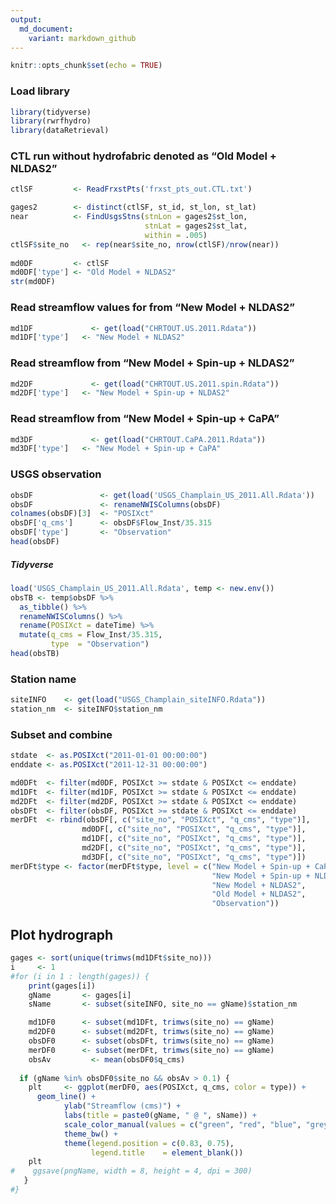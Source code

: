 ```yaml
---
output:
  md_document:
    variant: markdown_github
---
```

  
```r
knitr::opts_chunk$set(echo = TRUE)
```

### Load library
```r
library(tidyverse)
library(rwrfhydro)
library(dataRetrieval)
```

### CTL run without hydrofabric denoted as "Old Model + NLDAS2"  
```r
ctlSF         <- ReadFrxstPts('frxst_pts_out.CTL.txt')

gages2        <- distinct(ctlSF, st_id, st_lon, st_lat)
near          <- FindUsgsStns(stnLon = gages2$st_lon, 
                              stnLat = gages2$st_lat, 
                              within = .005)
ctlSF$site_no	<- rep(near$site_no, nrow(ctlSF)/nrow(near))
	
md0DF         <- ctlSF
md0DF['type'] <- "Old Model + NLDAS2"
str(md0DF)
```


### Read streamflow values for from "New Model + NLDAS2"  
```r
md1DF		      <- get(load("CHRTOUT.US.2011.Rdata"))
md1DF['type']	<- "New Model + NLDAS2"
```

### Read streamflow from "New Model + Spin-up + NLDAS2"  
```r
md2DF		      <- get(load("CHRTOUT.US.2011.spin.Rdata"))
md2DF['type']	<- "New Model + Spin-up + NLDAS2"
```

### Read streamflow from "New Model + Spin-up + CaPA"  
```r
md3DF		      <- get(load("CHRTOUT.CaPA.2011.Rdata"))
md3DF['type']	<- "New Model + Spin-up + CaPA"
```

### USGS observation  
```r
obsDF               <- get(load('USGS_Champlain_US_2011.All.Rdata'))
obsDF               <- renameNWISColumns(obsDF)
colnames(obsDF)[3]  <- "POSIXct"
obsDF['q_cms']      <- obsDF$Flow_Inst/35.315
obsDF['type']       <- "Observation"
head(obsDF)
```

##### Tidyverse
```r
load('USGS_Champlain_US_2011.All.Rdata', temp <- new.env())
obsTB <- temp$obsDF %>% 
  as_tibble() %>% 
  renameNWISColumns() %>% 
  rename(POSIXct = dateTime) %>% 
  mutate(q_cms = Flow_Inst/35.315,
         type  = "Observation")
head(obsTB)
```

### Station name  
```r
siteINFO    <- get(load("USGS_Champlain_siteINFO.Rdata"))
station_nm	<- siteINFO$station_nm
```

### Subset and combine  
```r
stdate  <- as.POSIXct("2011-01-01 00:00:00")
enddate <- as.POSIXct("2011-12-31 00:00:00")

md0DFt  <- filter(md0DF, POSIXct >= stdate & POSIXct <= enddate)
md1DFt  <- filter(md1DF, POSIXct >= stdate & POSIXct <= enddate)
md2DFt  <- filter(md2DF, POSIXct >= stdate & POSIXct <= enddate)
obsDFt  <- filter(obsDF, POSIXct >= stdate & POSIXct <= enddate)
merDFt	<- rbind(obsDF[, c("site_no", "POSIXct", "q_cms", "type")], 
                md0DF[, c("site_no", "POSIXct", "q_cms", "type")],
                md1DF[, c("site_no", "POSIXct", "q_cms", "type")],
                md2DF[, c("site_no", "POSIXct", "q_cms", "type")],
                md3DF[, c("site_no", "POSIXct", "q_cms", "type")])
merDFt$type <- factor(merDFt$type, level = c("New Model + Spin-up + CaPA",
                                             "New Model + Spin-up + NLDAS2", 
                                             "New Model + NLDAS2",
                                             "Old Model + NLDAS2",
                                             "Observation"))	
```


## Plot hydrograph  
```r
gages <- sort(unique(trimws(md1DFt$site_no)))
i     <- 1
#for (i in 1 : length(gages)) {
	print(gages[i])
	gName		<- gages[i]
	sName		<- subset(siteINFO, site_no == gName)$station_nm

	md1DF0		<- subset(md1DFt, trimws(site_no) == gName)
	md2DF0		<- subset(md2DFt, trimws(site_no) == gName)
	obsDF0		<- subset(obsDFt, trimws(site_no) == gName)
	merDF0		<- subset(merDFt, trimws(site_no) == gName)
	obsAv		  <- mean(obsDF0$q_cms)
	
  if (gName %in% obsDF0$site_no && obsAv > 0.1) {
    plt     <- ggplot(merDF0, aes(POSIXct, q_cms, color = type)) +
      geom_line() +
			ylab("Streamflow (cms)") +
			labs(title = paste0(gName, " @ ", sName)) +	
			scale_color_manual(values = c("green", "red", "blue", "grey", "black")) +
			theme_bw() +
			theme(legend.position = c(0.83, 0.75),
			      legend.title    = element_blank())
    plt
#    ggsave(pngName, width = 8, height = 4, dpi = 300)
   }
#}
```

